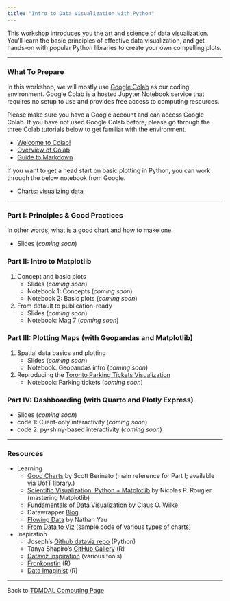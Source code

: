 ```yaml
---
title: "Intro to Data Visualization with Python"
---
```


This workshop introduces you the art and science of data visualization. You'll learn the basic principles of effective data visualization, and get hands-on with popular Python libraries to create your own compelling plots.

------------------------------------------------------------------------

### What To Prepare

In this workshop, we will mostly use [Google Colab](https://colab.research.google.com/) as our coding environment. Google Colab is a hosted Jupyter Notebook service that requires no setup to use and provides free access to computing resources.

Please make sure you have a Google account and can access Google Colab. If you have not used Google Colab before, please go through the three Colab tutorials below to get familiar with the environment.

-   [Welcome to Colab!](https://colab.research.google.com/)
-   [Overview of Colab](https://colab.research.google.com/notebooks/basic_features_overview.ipynb)
-   [Guide to Markdown](https://colab.research.google.com/notebooks/markdown_guide.ipynb)

If you want to get a head start on basic plotting in Python, you can work through the below notebook from Google.

-   [Charts: visualizing data](https://colab.research.google.com/notebooks/charts.ipynb)

------------------------------------------------------------------------

### Part I: Principles & Good Practices

In other words, what is a good chart and how to make one.

-   Slides (*coming soon*)

### Part II: Intro to Matplotlib

1.  Concept and basic plots
    -   Slides (*coming soon*)
    -   Notebook 1: Concepts (*coming soon*)
    -   Notebook 2: Basic plots (*coming soon*)

2.  From default to publication-ready
    -   Slides (*coming soon*)
    -   Notebook: Mag 7 (*coming soon*)

### Part III: Plotting Maps (with Geopandas and Matplotlib)

1.  Spatial data basics and plotting
    -   Slides (*coming soon*)
    -   Notebook: Geopandas intro (*coming soon*)
    
2.  Reproducing the [Toronto Parking Tickets Visualization](https://schoolofcities.github.io/parking-tickets-toronto/)
    -   Notebook: Parking tickets (*coming soon*)

### Part IV: Dashboarding (with Quarto and Plotly Express)

-  Slides (*coming soon*)
-  code 1: Client-only interactivity (*coming soon*)
-  code 2: py-shiny-based interactivity (*coming soon*)

------------------------------------------------------------------------

### Resources

-   Learning
    -   [Good Charts](https://scottberinato.com/good-charts-book/) by Scott Berinato (main reference for Part I; available via UofT library.)
    -   [Scientific Visualization: Python + Matplotlib](https://inria.hal.science/hal-03427242/) by Nicolas P. Rougier (mastering Matplotlib)
    -   [Fundamentals of Data Visualization](https://clauswilke.com/dataviz/) by Claus O. Wilke
    -   Datawrapper [Blog](https://blog.datawrapper.de/)
    -   [Flowing Data](https://flowingdata.com/) by Nathan Yau
    -   [From Data to Viz](https://www.data-to-viz.com/) (sample code of various types of charts)
-   Inspiration
    -   Joseph's [Github dataviz repo](https://github.com/JosephBARBIERDARNAL/misc-dataviz) (Python)
    -   Tanya Shapiro's [GitHub Gallery](https://github.com/tashapiro) (R)
    -   [Dataviz Inspiration](https://www.dataviz-inspiration.com/) (various tools)
    -   [Fronkonstin](https://fronkonstin.com/tag/ggplot2/) (R)
    -   [Data Imaginist](https://thomaslinpedersen.art/work/#category=R) (R)

------------------------------------------------------------------------

Back to [TDMDAL Computing Page](https://tdmdal.github.io/)

